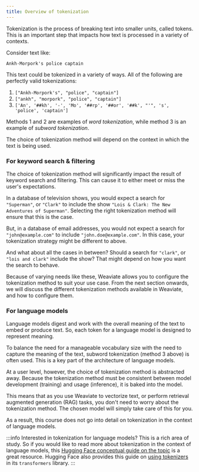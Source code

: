 ```yaml
---
title: Overview of tokenization
---
```


Tokenization is the process of breaking text into smaller units, called tokens. This is an important step that impacts how text is processed in a variety of contexts.

Consider text like:

```text
Ankh-Morpork's police captain
```

This text could be tokenized in a variety of ways. All of the following are perfectly valid tokenizations:

1. `["Ankh-Morpork's", "police", "captain"]`
1. `["ankh", "morpork", "police", "captain"]`
1. `['An', '##kh', '-', 'Mo', '##rp', '##or', '##k', "'", 's', 'police', 'captain']`

Methods 1 and 2 are examples of *word tokenization*, while method 3 is an example of *subword tokenization*.

The choice of tokenization method will depend on the context in which the text is being used.

### <i class="fa-solid fa-chalkboard"></i> For keyword search & filtering

The choice of tokenization method will significantly impact the result of keyword search and filtering. This can cause it to either meet or miss the user's expectations.

In a database of television shows, you would expect a search for `"Superman"`, or `"Clark"` to include the show `"Lois & Clark: The New Adventures of Superman"`. Selecting the right tokenization method will ensure that this is the case.

But, in a database of email addresses, you would not expect a search for `"john@example.com"` to include `"john.doe@example.com"`. In this case, your tokenization strategy might be different to above.

And what about all the cases in between? Should a search for `"clark"`, or `"lois and clark"` include the show? That might depend on how you want the search to behave.

Because of varying needs like these, Weaviate allows you to configure the tokenization method to suit your use case. From the next section onwards, we will discuss the different tokenization methods available in Weaviate, and how to configure them.

### <i class="fa-solid fa-chalkboard"></i> For language models

Language models digest and work with the overall meaning of the text to embed or produce text. So, each token for a language model is designed to represent meaning.

To balance the need for a manageable vocabulary size with the need to capture the meaning of the text, subword tokenization (method 3 above) is often used. This is a key part of the architecture of language models.

At a user level, however, the choice of tokenization method is abstracted away. Because the tokenization method must be consistent between model development (training) and usage (inference), it is baked into the model.

This means that as you use Weaviate to vectorize text, or perform retrieval augmented generation (RAG) tasks, you don't need to worry about the tokenization method. The chosen model will simply take care of this for you.

As a result, this course does not go into detail on tokenization in the context of language models.

:::info Interested in tokenization for language models?
This is a rich area of study. So if you would like to read more about tokenization in the context of language models, this [Hugging Face conceptual guide on the topic](https://huggingface.co/transformers/tokenizer_summary.html) is a great resource. Hugging Face also provides this guide on [using tokenizers](https://huggingface.co/learn/nlp-course/en/chapter2/4) in its `transformers` library.
:::


<DocsFeedback/>

